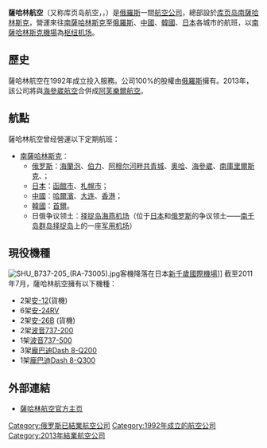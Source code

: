 {{unreferenced|time=2010-01-15T08:50:24+00:00}}
{{Infobox Airline
|airline = 薩哈林航空<br />{{lang|en|SAT Airlines}}
|logo = 
|logo_size = 250
|IATA = HZ
|ICAO = SHU
|callsign = SATAIR
|founded = 1992年
|ceased = 2013年 (合并为[[阿芙罗拉航空|阿芙罗拉航空]]）
|headquarters = [[俄羅斯|俄羅斯]][[南薩哈林斯克|南薩哈林斯克]]
|key_people = Konstantin Petrovich Sukhorebrik 
|hubs = [[俄羅斯|俄羅斯]][[南薩哈林斯克機場|南薩哈林斯克機場]]
|focus_cities = 
|frequent_flyer = 
|lounge = 
|alliance = 
|subsidiaries = 
|fleet_size = 18
|destinations = 15
|website = http://www.satairlines.ru/
}}

'''薩哈林航空'''（又称库页岛航空，{{lang-ru|'''Сахалинские авиатрассы'''}}，{{lang-en|'''SAT Airlines'''}}）是[[俄羅斯|俄羅斯]]一間[[航空公司|航空公司]]，總部設於[[库页岛|库页岛]][[南薩哈林斯克|南薩哈林斯克]]，營運來往[[南薩哈林斯克|南薩哈林斯克]]至[[俄羅斯|俄羅斯]]、[[中國|中國]]、[[韓國|韓國]]、[[日本|日本]]各城市的航班，以[[南薩哈林斯克機場|南薩哈林斯克機場]]為[[枢纽机场|枢纽机场]]。

== 歷史 ==
薩哈林航空在1992年成立投入服務。公司100%的股權由[[俄羅斯|俄羅斯]]擁有。2013年，該公司將與[[海參崴航空|海參崴航空]]合併成[[阿芙樂爾航空|阿芙樂爾航空]]。

==航點==
薩哈林航空曾经營運以下定期航班：
*[[南薩哈林斯克|南薩哈林斯克]]：
**[[俄罗斯|俄罗斯]]：[[海蘭泡|海蘭泡]]、[[伯力|伯力]]、[[阿穆尔河畔共青城|阿穆尔河畔共青城]]、[[奧哈|奧哈]]、[[海參崴|海參崴]]、[[南庫里爾斯克|南庫里爾斯克]]、；
**[[日本|日本]]：[[函館市|函館市]]、[[札幌市|札幌市]]；
**[[中國|中國]]：[[哈爾濱|哈爾濱]]、[[大连|大连]]、[[香港|香港]]；
**[[韓國|韓國]]：[[首爾|首爾]]。
**日俄争议领土：[[择捉岛|择捉岛]][[海燕机场|海燕机场]]（位于[[日本|日本]]和[[俄罗斯|俄罗斯]]的争议领土——[[南千岛群岛|南千岛群岛]][[择捉岛|择捉岛]]上的一座[[军用机场|军用机场]]）

== 現役機種 ==
[[Image:SHU_B737-205_(RA-73005).jpg|thumb]]客機降落在日本[[新千歲國際機場|新千歲國際機場]]]]
截至2011年7月，薩哈林航空擁有以下機種：
*2架[[安-12|安-12]](貨機)
*6架[[安-24|安-24RV]]
*2架[[安-26|安-26B]] (貨機)
*2架[[波音737|波音737-200]]
*1架[[波音737|波音737-500]]
*3架[[Dash_8|龐巴迪Dash 8-Q200]]
*1架[[Dash_8|龐巴迪Dash 8-Q300]]

== 外部連結 ==
* [https://web.archive.org/web/20080913135334/http://www.satairlines.ru/ 薩哈林航空官方主页]

{{Airlines of Russia}}

[[Category:俄罗斯已結業航空公司|Category:俄罗斯已結業航空公司]]
[[Category:1992年成立的航空公司|Category:1992年成立的航空公司]]
[[Category:2013年結業航空公司|Category:2013年結業航空公司]]